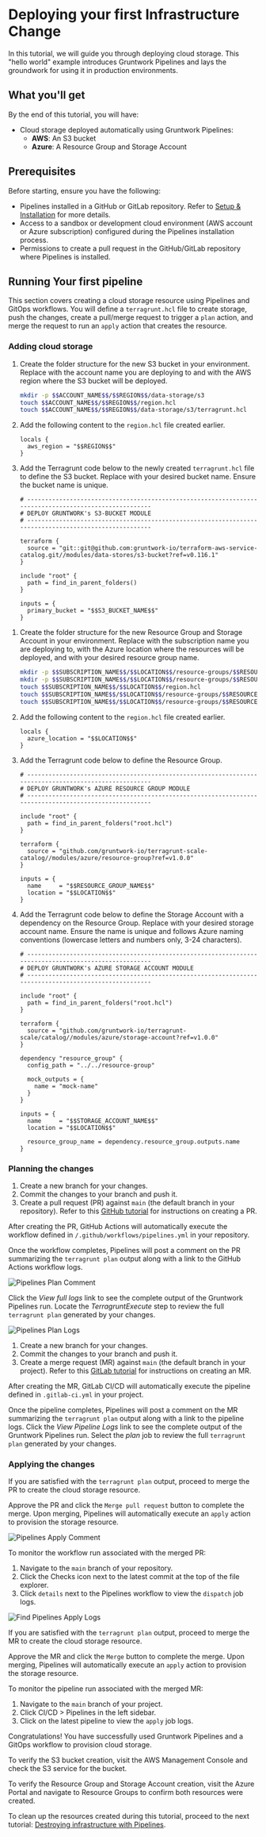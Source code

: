 # Deploying your first Infrastructure Change


In this tutorial, we will guide you through deploying cloud storage. This "hello world" example introduces Gruntwork Pipelines and lays the groundwork for using it in production environments.

## What you'll get

By the end of this tutorial, you will have:

- Cloud storage deployed automatically using Gruntwork Pipelines:
  - **AWS**: An S3 bucket
  - **Azure**: A Resource Group and Storage Account

## Prerequisites

Before starting, ensure you have the following:

- Pipelines installed in a GitHub or GitLab repository. Refer to [Setup & Installation](/2.0/docs/pipelines/installation/overview) for more details.
- Access to a sandbox or development cloud environment (AWS account or Azure subscription) configured during the Pipelines installation process.
- Permissions to create a pull request in the GitHub/GitLab repository where Pipelines is installed.

## Running Your first pipeline

This section covers creating a cloud storage resource using Pipelines and GitOps workflows. You will define a `terragrunt.hcl` file to create storage, push the changes, create a pull/merge request to trigger a `plan` action, and merge the request to run an `apply` action that creates the resource.

### Adding cloud storage

<Tabs>
<TabItem value="aws" label="AWS" groupId="platform" default>

1. Create the folder structure for the new S3 bucket in your environment. Replace <CustomizableValue id="ACCOUNT_NAME" /> with the account name you are deploying to and <CustomizableValue id="REGION" /> with the AWS region where the S3 bucket will be deployed.

    ```bash
    mkdir -p $$ACCOUNT_NAME$$/$$REGION$$/data-storage/s3
    touch $$ACCOUNT_NAME$$/$$REGION$$/region.hcl
    touch $$ACCOUNT_NAME$$/$$REGION$$/data-storage/s3/terragrunt.hcl
    ```

2. Add the following content to the `region.hcl` file created earlier.

    ```hcl title="$$ACCOUNT_NAME$$/$$REGION$$/region.hcl"
    locals {
      aws_region = "$$REGION$$"
    }
    ```

3. Add the Terragrunt code below to the newly created `terragrunt.hcl` file to define the S3 bucket. Replace <CustomizableValue id='S3_BUCKET_NAME'/> with your desired bucket name. Ensure the bucket name is unique.

    ```hcl title="$$ACCOUNT_NAME$$/$$REGION$$/data-storage/s3/terragrunt.hcl"
    # ------------------------------------------------------------------------------------------------------
    # DEPLOY GRUNTWORK's S3-BUCKET MODULE
    # ------------------------------------------------------------------------------------------------------

    terraform {
      source = "git::git@github.com:gruntwork-io/terraform-aws-service-catalog.git//modules/data-stores/s3-bucket?ref=v0.116.1"
    }

    include "root" {
      path = find_in_parent_folders()
    }

    inputs = {
      primary_bucket = "$$S3_BUCKET_NAME$$"
    }
    ```

</TabItem>
<TabItem value="azure" label="Azure" groupId="platform">

1. Create the folder structure for the new Resource Group and Storage Account in your environment. Replace <CustomizableValue id="SUBSCRIPTION_NAME" /> with the subscription name you are deploying to, <CustomizableValue id="LOCATION" /> with the Azure location where the resources will be deployed, and <CustomizableValue id="RESOURCE_GROUP_NAME" /> with your desired resource group name.

    ```bash
    mkdir -p $$SUBSCRIPTION_NAME$$/$$LOCATION$$/resource-groups/$$RESOURCE_GROUP_NAME$$/resource-group
    mkdir -p $$SUBSCRIPTION_NAME$$/$$LOCATION$$/resource-groups/$$RESOURCE_GROUP_NAME$$/data-storage/storage-account
    touch $$SUBSCRIPTION_NAME$$/$$LOCATION$$/region.hcl
    touch $$SUBSCRIPTION_NAME$$/$$LOCATION$$/resource-groups/$$RESOURCE_GROUP_NAME$$/resource-group/terragrunt.hcl
    touch $$SUBSCRIPTION_NAME$$/$$LOCATION$$/resource-groups/$$RESOURCE_GROUP_NAME$$/data-storage/storage-account/terragrunt.hcl
    ```

2. Add the following content to the `region.hcl` file created earlier.

    ```hcl title="$$SUBSCRIPTION_NAME$$/$$LOCATION$$/region.hcl"
    locals {
      azure_location = "$$LOCATION$$"
    }
    ```

3. Add the Terragrunt code below to define the Resource Group.

    ```hcl title="$$SUBSCRIPTION_NAME$$/$$LOCATION$$/resource-groups/$$RESOURCE_GROUP_NAME$$/resource-group/terragrunt.hcl"
    # ------------------------------------------------------------------------------------------------------
    # DEPLOY GRUNTWORK's AZURE RESOURCE GROUP MODULE
    # ------------------------------------------------------------------------------------------------------

    include "root" {
      path = find_in_parent_folders("root.hcl")
    }

    terraform {
      source = "github.com/gruntwork-io/terragrunt-scale-catalog//modules/azure/resource-group?ref=v1.0.0"
    }

    inputs = {
      name     = "$$RESOURCE_GROUP_NAME$$"
      location = "$$LOCATION$$"
    }
    ```

4. Add the Terragrunt code below to define the Storage Account with a dependency on the Resource Group. Replace <CustomizableValue id='STORAGE_ACCOUNT_NAME'/> with your desired storage account name. Ensure the name is unique and follows Azure naming conventions (lowercase letters and numbers only, 3-24 characters).

    ```hcl title="$$SUBSCRIPTION_NAME$$/$$LOCATION$$/resource-groups/$$RESOURCE_GROUP_NAME$$/data-storage/storage-account/terragrunt.hcl"
    # ------------------------------------------------------------------------------------------------------
    # DEPLOY GRUNTWORK's AZURE STORAGE ACCOUNT MODULE
    # ------------------------------------------------------------------------------------------------------

    include "root" {
      path = find_in_parent_folders("root.hcl")
    }

    terraform {
      source = "github.com/gruntwork-io/terragrunt-scale/catalog//modules/azure/storage-account?ref=v1.0.0"
    }

    dependency "resource_group" {
      config_path = "../../resource-group"

      mock_outputs = {
        name = "mock-name"
      }
    }

    inputs = {
      name     = "$$STORAGE_ACCOUNT_NAME$$"
      location = "$$LOCATION$$"

      resource_group_name = dependency.resource_group.outputs.name
    }
    ```

</TabItem>
</Tabs>

### Planning the changes

<Tabs groupId="platform">
<TabItem value="github" label="GitHub" groupId="scm" default>

1. Create a new branch for your changes.
2. Commit the changes to your branch and push it.
3. Create a pull request (PR) against `main` (the default branch in your repository). Refer to this [GitHub tutorial](https://docs.github.com/en/pull-requests/collaborating-with-pull-requests/proposing-changes-to-your-work-with-pull-requests/creating-a-pull-request) for instructions on creating a PR.

After creating the PR, GitHub Actions will automatically execute the workflow defined in `/.github/workflows/pipelines.yml` in your repository.

Once the workflow completes, Pipelines will post a comment on the PR summarizing the `terragrunt plan` output along with a link to the GitHub Actions workflow logs.

![Pipelines Plan Comment](/img/pipelines/tutorial/pipelines-plan-comment.png)

Click the *View full logs* link to see the complete output of the Gruntwork Pipelines run. Locate the *TerragruntExecute* step to review the full `terragrunt plan` generated by your changes.

![Pipelines Plan Logs](/img/pipelines/tutorial/pipelines-plan-logs.png)

</TabItem>
<TabItem value="gitlab" label="GitLab" groupId="scm">

1. Create a new branch for your changes.
2. Commit the changes to your branch and push it.
3. Create a merge request (MR) against `main` (the default branch in your project). Refer to this [GitLab tutorial](https://docs.gitlab.com/ee/user/project/merge_requests/creating_merge_requests.html) for instructions on creating an MR.

After creating the MR, GitLab CI/CD will automatically execute the pipeline defined in `.gitlab-ci.yml` in your project.

Once the pipeline completes, Pipelines will post a comment on the MR summarizing the `terragrunt plan` output along with a link to the pipeline logs.
Click the *View Pipeline Logs* link to see the complete output of the Gruntwork Pipelines run. Select the *plan* job to review the full `terragrunt plan` generated by your changes.

</TabItem>
</Tabs>

### Applying the changes

<Tabs groupId="platform">
<TabItem value="github" label="GitHub" groupId="scm" default>

If you are satisfied with the `terragrunt plan` output, proceed to merge the PR to create the cloud storage resource.

Approve the PR and click the `Merge pull request` button to complete the merge. Upon merging, Pipelines will automatically execute an `apply` action to provision the storage resource.

![Pipelines Apply Comment](/img/pipelines/tutorial/pipelines-apply-comment.png)

To monitor the workflow run associated with the merged PR:

1. Navigate to the `main` branch of your repository.
2. Click the Checks icon next to the latest commit at the top of the file explorer.
3. Click `details` next to the Pipelines workflow to view the `dispatch` job logs.

![Find Pipelines Apply Logs](/img/pipelines/tutorial/find-pipelines-apply-logs.png)

</TabItem>
<TabItem value="gitlab" label="GitLab" groupId="scm">

If you are satisfied with the `terragrunt plan` output, proceed to merge the MR to create the cloud storage resource.

Approve the MR and click the `Merge` button to complete the merge. Upon merging, Pipelines will automatically execute an `apply` action to provision the storage resource.

To monitor the pipeline run associated with the merged MR:

1. Navigate to the `main` branch of your project.
2. Click CI/CD > Pipelines in the left sidebar.
3. Click on the latest pipeline to view the `apply` job logs.

</TabItem>
</Tabs>

Congratulations! You have successfully used Gruntwork Pipelines and a GitOps workflow to provision cloud storage.

<Tabs>
<TabItem value="aws" label="AWS" groupId="platform" default>

To verify the S3 bucket creation, visit the AWS Management Console and check the S3 service for the bucket.

</TabItem>
<TabItem value="azure" label="Azure" groupId="platform">

To verify the Resource Group and Storage Account creation, visit the Azure Portal and navigate to Resource Groups to confirm both resources were created.

</TabItem>
</Tabs>

To clean up the resources created during this tutorial, proceed to the next tutorial: [Destroying infrastructure with Pipelines](/2.0/docs/pipelines/tutorials/destroying-infrastructure#destroying-with-pipelines).
